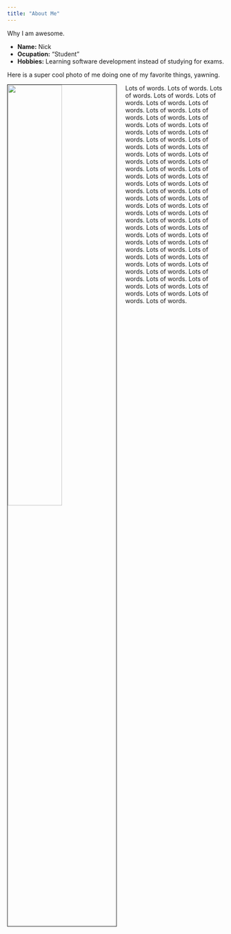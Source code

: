 ```yaml
---
title: "About Me"
---
```


Why I am awesome. 

- __Name:__ Nick
- __Ocupation:__ "Student"
- __Hobbies:__ Learning software development instead of studying for exams. 

Here is a super cool photo of me doing one of my favorite things, yawning. 

<img src="figs/network.png" style="width:50%; border:1px solid; margin-right: 20px" align="left">


Lots of words. Lots of words. Lots of words. Lots of words. Lots of words. Lots of words. Lots of words. Lots of words. Lots of words. Lots of words. Lots of words. Lots of words. Lots of words. Lots of words. Lots of words. Lots of words. Lots of words. Lots of words. Lots of words. Lots of words. Lots of words. Lots of words. Lots of words. Lots of words. Lots of words. Lots of words. Lots of words. Lots of words. Lots of words. Lots of words. Lots of words. Lots of words. Lots of words. Lots of words. Lots of words. Lots of words. Lots of words. Lots of words. Lots of words. Lots of words. Lots of words. Lots of words. Lots of words. Lots of words. Lots of words. Lots of words. Lots of words. Lots of words. Lots of words. Lots of words. Lots of words. Lots of words. Lots of words. Lots of words. Lots of words. Lots of words. Lots of words. Lots of words. Lots of words. Lots of words. 